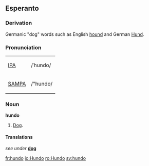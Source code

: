 ==Esperanto==
===Derivation===
Germanic "dog" words such as English [[hound]] and German [[Hund]].

===Pronunciation===
{| border=1 cellpadding=5
| [[w:IPA|IPA]] || /ˈhundo/
|-
| [[w:SAMPA|SAMPA]] || /"hundo/
|}

=== Noun ===
'''hundo'''
# [[Dog]].

====Translations====
''see under'' '''[[dog]]'''

[[fr:hundo]]
[[io:Hundo]]
[[ro:Hundo]]
[[sv:hundo]]